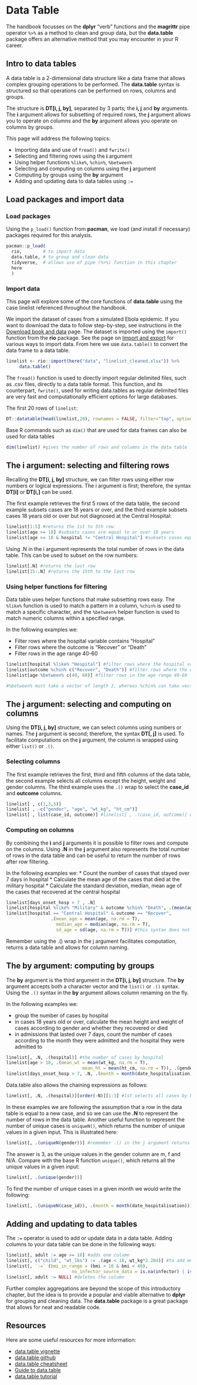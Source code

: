 
# Data Table { }  
     
The handbook focusses on the **dplyr** “verb” functions and the **magrittr** pipe operator `%>%` as a method to clean and group data, but the **data.table** package offers an alternative method that you may encounter in your R career.  



<!-- ======================================================= -->
## Intro to data tables {  }

A data table is a 2-dimensional data structure like a data frame that allows complex grouping operations to be performed. The **data.table** syntax is structured so that operations can be performed on rows, columns and groups. 

The structure is **DT[i, j, by]**, separated by 3 parts; the **i, j** and **by** arguments. The **i** argument allows for subsetting of required rows, the **j** argument allows you to operate on columns and the **by** argument allows you operate on columns by groups.
  
This page will address the following topics:  

* Importing data and use of `fread()` and `fwrite()`
* Selecting and filtering rows using the **i** argument
* Using helper functions `%like%`, `%chin%`, `%between%` 
* Selecting and computing on columns using the **j** argument
* Computing by groups using the **by** argument
* Adding and updating data to data tables using `:=`

<!-- ======================================================= -->
## Load packages and import data { }

### Load packages {.unnumbered}  

Using the `p_load()` function from **pacman**, we load (and install if necessary) packages required for this analysis.
     
     
```r
pacman::p_load(
  rio,        # to import data
  data.table, # to group and clean data
  tidyverse,  # allows use of pipe (%>%) function in this chapter
  here 
  ) 
```


### Import data {.unnumbered}

This page will explore some of the core functions of **data.table** using the case linelist referenced throughout the handbook.

We import the dataset of cases from a simulated Ebola epidemic. If you want to download the data to follow step-by-step, see instructions in the [Download book and data](data_used.qmd) page. The dataset is imported using the `import()` function from the **rio** package. See the page on [Import and export](importing.qmd) for various ways to import data. From here we use `data.table()` to convert the data frame to a data table.

```r
linelist <- rio::import(here("data", "linelist_cleaned.xlsx")) %>% 
     data.table()
```

The `fread()` function is used to directly import regular delimited files, such as .csv files, directly to a data table format. This function, and its counterpart, `fwrite()`, used for writing data.tables as regular delimited files are very fast and computationally efficient options for large databases.


The first 20 rows of `linelist`:  

```r
DT::datatable(head(linelist,20), rownames = FALSE, filter="top", options = list(pageLength = 5, scrollX=T), class = 'white-space: nowrap' )
```

Base R commands such as `dim()` that are used for data frames can also be used for data tables

```r
dim(linelist) #gives the number of rows and columns in the data table
```


<!-- ======================================================= -->
## The i argument: selecting and filtering rows{ }
     
Recalling the **DT[i, j, by]** structure, we can filter rows using either row numbers or logical expressions. The i argument is first; therefore, the syntax **DT[i]** or **DT[i,]** can be used. 

The first example retrieves the first 5 rows of the data table, the second example subsets cases are 18 years or over, and the third example subsets cases 18 years old or over but not diagnosed at the Central Hospital:


```r
linelist[1:5] #returns the 1st to 5th row
linelist[age >= 18] #subsets cases are equal to or over 18 years
linelist[age >= 18 & hospital != "Central Hospital"] #subsets cases equal to or over 18 years old but not diagnosed at the Central Hospital

```

Using .N in the i argument represents the total number of rows in the data table. This can be used to subset on the row numbers: 

```r
linelist[.N] #returns the last row
linelist[15:.N] #returns the 15th to the last row
```


### Using helper functions for filtering {.unnumbered}  

Data table uses helper functions that make subsetting rows easy. The `%like%` function is used to match a pattern in a column, `%chin%` is used to match a specific character, and the `%between%` helper function is used to match numeric columns within a specified range.

In the following examples we:

*  Filter rows where the hospital variable contains “Hospital”
*  Filter rows where the outcome is “Recover” or “Death”
*  Filter rows in the age range 40-60

```r
linelist[hospital %like% "Hospital"] #filter rows where the hospital variable contains “Hospital”
linelist[outcome %chin% c("Recover", "Death")] #filter rows where the outcome is “Recover” or “Death”
linelist[age %between% c(40, 60)] #filter rows in the age range 40-60

#%between% must take a vector of length 2, whereas %chin% can take vectors of length >= 1

```

## The j argument: selecting and computing on columns{ }

Using the **DT[i, j, by]** structure, we can select columns using numbers or names. The **j** argument is second; therefore, the syntax **DT[, j]** is used. To facilitate computations on the **j** argument, the column is wrapped using either `list()` or `.()`. 


### Selecting columns {.unnumbered} 

The first example retrieves the first, third and fifth columns of the data table, the second example selects all columns except the height, weight and gender columns. The third example uses the `.()` wrap to select the **case_id** and **outcome** columns.


```r
linelist[ , c(1,3,5)]
linelist[ , -c("gender", "age", "wt_kg", "ht_cm")]
linelist[ , list(case_id, outcome)] #linelist[ , .(case_id, outcome)] works just as well

```

### Computing on columns {.unnumbered} 

By combining the **i** and **j** arguments it is possible to filter rows and compute on the columns. Using **.N** in the **j** argument also represents the total number of rows in the data table and can be useful to return the number of rows after row filtering.

In the following examples we:
* Count the number of cases that stayed over 7 days in hospital
* Calculate the mean age of the cases that died at the military hospital
* Calculate the standard deviation, median, mean age of the cases that recovered at the central hospital

```r
linelist[days_onset_hosp > 7 , .N]
linelist[hospital %like% "Military" & outcome %chin% "Death", .(mean(age, na.rm = T))] #na.rm = T removes N/A values
linelist[hospital == "Central Hospital" & outcome == "Recover", 
                 .(mean_age = mean(age, na.rm = T),
                   median_age = median(age, na.rm = T),
                   sd_age = sd(age, na.rm = T))] #this syntax does not use the helper functions but works just as well

```

Remember using the .() wrap in the j argument facilitates computation, returns a data table and allows for column naming.

## The by argument: computing by groups{ }

The **by** argument is the third argument in the **DT[i, j, by]** structure. The **by** argument accepts both a character vector and the `list()` or `.()` syntax. Using the `.()` syntax in the **by** argument allows column renaming on the fly.

In the following examples we:	

* group the number of cases by hospital
* in cases 18 years old or over, calculate the mean height and weight of cases according to gender and whether they recovered or died
* in admissions that lasted over 7 days, count the number of cases according to the month they were admitted and the hospital they were admitted to


```r
linelist[, .N, .(hospital)] #the number of cases by hospital
linelist[age > 18, .(mean_wt = mean(wt_kg, na.rm = T),
                             mean_ht = mean(ht_cm, na.rm = T)), .(gender, outcome)] #NAs represent the categories where the data is missing
linelist[days_onset_hosp > 7, .N, .(month = month(date_hospitalisation), hospital)]

```

Data.table also allows the chaining expressions as follows:

```r

linelist[, .N, .(hospital)][order(-N)][1:3] #1st selects all cases by hospital, 2nd orders the cases in descending order, 3rd subsets the 3 hospitals with the largest caseload


```

In these examples we are following the assumption that a row in the data table is equal to a new case, and so we can use the **.N** to represent the number of rows in the data table. Another useful function to represent the number of unique cases is `uniqueN()`, which returns the number of unique values in a given input. This is illustrated here:

```r

linelist[, .(uniqueN(gender))] #remember .() in the j argument returns a data table

```

The answer is 3, as the unique values in the gender column are m, f and N/A. Compare with the base R function `unique()`, which returns all the unique values in a given input:

```r

linelist[, .(unique(gender))]
```

To find the number of unique cases in a given month we would write the following:

```r

linelist[, .(uniqueN(case_id)), .(month = month(date_hospitalisation))]

```

## Adding and updating to data tables { }

The `:=` operator is used to add or update data in a data table. Adding columns to your data table can be done in the following ways:

```r

linelist[, adult := age >= 18] #adds one column
linelist[, c("child", "wt_lbs") := .(age < 18, wt_kg*2.204)] #to add multiple columns requires c("") and list() or .() syntax
linelist[, `:=` (bmi_in_range = (bmi > 16 & bmi < 40),
                         no_infector_source_data = is.na(infector) | is.na(source))] #this method uses := as a functional operator `:=`
linelist[, adult := NULL] #deletes the column

```


Further complex aggregations are beyond the scope of this introductory chapter, but the idea is to provide a popular and viable alternative to **dplyr** for grouping and cleaning data. The **data.table** package is a great package that allows for neat and readable code.


## Resources {  }

Here are some useful resources for more information:

* [data.table vignette](https://cran.r-project.org/web/packages/data.table/vignettes/datatable-intro.html)
* [data.table github](https://github.com/Rdatatable/data.table)
* [data.table cheatsheet](https://s3.amazonaws.com/assets.datacamp.com/img/blog/data+table+cheat+sheet.pdf)
* [Guide to data.table](https://www.machinelearningplus.com/data-manipulation/datatable-in-r-complete-guide/)
* [data.table tutorial](https://www.datacamp.com/community/tutorials/data-table-r-tutorial)




